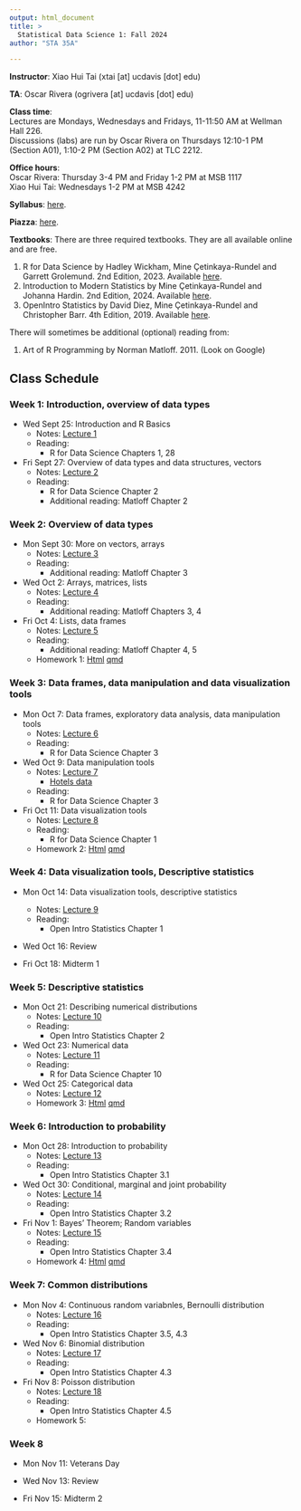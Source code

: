 ```yaml
---
output: html_document
title: >
  Statistical Data Science 1: Fall 2024
author: "STA 35A"

---
```


**Instructor**: Xiao Hui Tai (xtai [at] ucdavis [dot] edu)

**TA**: Oscar Rivera (ogrivera [at] ucdavis [dot] edu)

**Class time**:   
Lectures are Mondays, Wednesdays and Fridays, 11-11:50 AM at Wellman Hall 226.  
Discussions (labs) are run by Oscar Rivera on Thursdays 12:10-1 PM (Section A01), 1:10-2 PM (Section A02) at TLC 2212.

**Office hours**:  
Oscar Rivera: Thursday 3-4 PM and Friday 1-2 PM at MSB 1117  
Xiao Hui Tai: Wednesdays 1-2 PM at MSB 4242

**Syllabus**: [here](https://xhtai.github.io/statdatasci/syllabus_35A_F24.html).

**Piazza**: [here](https://piazza.com/ucdavis/fall2024/sta035aa01a02fq2024/). 

**Textbooks**:
There are three required textbooks. They are all available online and are free. 

1. R for Data Science by Hadley Wickham, Mine Çetinkaya-Rundel and Garrett Grolemund. 2nd Edition, 2023. Available [here](https://r4ds.had.co.nz/).
2. Introduction to Modern Statistics by Mine Çetinkaya-Rundel and Johanna Hardin. 2nd Edition, 2024. Available [here](https://openintro-ims.netlify.app/index.html).
3. OpenIntro Statistics by David Diez, Mine Çetinkaya-Rundel and Christopher Barr. 4th Edition, 2019. Available [here](https://www.openintro.org/book/os/).

There will sometimes be additional (optional) reading from: 

1. Art of R Programming by Norman Matloff. 2011. (Look on Google)

## Class Schedule

### Week 1: Introduction, overview of data types	
- Wed Sept 25: Introduction and R Basics
  - Notes: [Lecture 1](https://xhtai.github.io/statdatasci/lectures/lecture1/lecture1.html)
  - Reading: 
    - R for Data Science Chapters 1, 28

- Fri Sept 27: Overview of data types and data structures, vectors
  - Notes: [Lecture 2](https://xhtai.github.io/statdatasci/lectures/lecture2/lecture2.html)
  - Reading:
    - R for Data Science Chapter 2
    - Additional reading: Matloff Chapter 2

### Week 2: Overview of data types
- Mon Sept 30: More on vectors, arrays
  - Notes: [Lecture 3](https://xhtai.github.io/statdatasci/lectures/lecture3/lecture3.html)
  - Reading:
    - Additional reading: Matloff Chapter 3

- Wed Oct 2: Arrays, matrices, lists
  - Notes: [Lecture 4](https://xhtai.github.io/statdatasci/lectures/lecture4/lecture4.html)
  - Reading:
    - Additional reading: Matloff Chapters 3, 4

- Fri Oct 4: Lists, data frames
  - Notes: [Lecture 5](https://xhtai.github.io/statdatasci/lectures/lecture5/lecture5.html)
  - Reading:
    - Additional reading: Matloff Chapter 4, 5
  - Homework 1: [Html](https://xhtai.github.io/statdatasci/homework/homework1/HW1.html) [qmd](https://xhtai.github.io/statdatasci/homework/homework1/HW1.qmd)

### Week 3: Data frames, data manipulation and data visualization tools
- Mon Oct 7: Data frames, exploratory data analysis, data manipulation tools
  - Notes: [Lecture 6](https://xhtai.github.io/statdatasci/lectures/lecture6/lecture6.html)
  - Reading:
    - R for Data Science Chapter 3

- Wed Oct 9: Data manipulation tools
  - Notes: [Lecture 7](https://xhtai.github.io/statdatasci/lectures/lecture7/lecture7.html)
    - [Hotels data](https://github.com/xhtai/xhtai.github.io/blob/master/statdatasci/lectures/lecture6/data/hotels.csv)
  - Reading:
    - R for Data Science Chapter 3

- Fri Oct 11: Data visualization tools
  - Notes: [Lecture 8](https://xhtai.github.io/statdatasci/lectures/lecture8/lecture8.html)
  - Reading:
    - R for Data Science Chapter 1
  - Homework 2: [Html](https://xhtai.github.io/statdatasci/homework/homework2/HW2.html) [qmd](https://xhtai.github.io/statdatasci/homework/homework2/HW2.qmd)


### Week 4: Data visualization tools, Descriptive statistics
- Mon Oct 14: Data visualization tools, descriptive statistics
  - Notes: [Lecture 9](https://xhtai.github.io/statdatasci/lectures/lecture9/lecture9.html)
  - Reading:
    - Open Intro Statistics Chapter 1

- Wed Oct 16: Review

- Fri Oct 18: Midterm 1

### Week 5: Descriptive statistics
- Mon Oct 21: Describing numerical distributions
  - Notes: [Lecture 10](https://xhtai.github.io/statdatasci/lectures/lecture10/lecture10.html)
  - Reading:
    - Open Intro Statistics Chapter 2

- Wed Oct 23: Numerical data
  - Notes: [Lecture 11](https://xhtai.github.io/statdatasci/lectures/lecture11/lecture11.html)
  - Reading:
    - R for Data Science Chapter 10

- Wed Oct 25: Categorical data
  - Notes: [Lecture 12](https://xhtai.github.io/statdatasci/lectures/lecture12/lecture12.html)
  - Homework 3: [Html](https://xhtai.github.io/statdatasci/homework/homework3/HW3.html) [qmd](https://xhtai.github.io/statdatasci/homework/homework3/HW3.qmd)

### Week 6: Introduction to probability
- Mon Oct 28: Introduction to probability
  - Notes: [Lecture 13](https://xhtai.github.io/statdatasci/lectures/lecture13/lecture13.html)
  - Reading:
    - Open Intro Statistics Chapter 3.1

- Wed Oct 30: Conditional, marginal and joint probability
  - Notes: [Lecture 14](https://xhtai.github.io/statdatasci/lectures/lecture14/lecture14.html)
  - Reading:
    - Open Intro Statistics Chapter 3.2

- Fri Nov 1: Bayes' Theorem; Random variables
  - Notes: [Lecture 15](https://xhtai.github.io/statdatasci/lectures/lecture15/lecture15.html)
  - Reading:
    - Open Intro Statistics Chapter 3.4  
  - Homework 4: [Html](https://xhtai.github.io/statdatasci/homework/homework4/HW4.html) [qmd](https://xhtai.github.io/statdatasci/homework/homework4/HW4.qmd)

### Week 7: Common distributions
- Mon Nov 4: Continuous random variabnles, Bernoulli distribution
  - Notes: [Lecture 16](https://xhtai.github.io/statdatasci/lectures/lecture16/lecture16.html)
  - Reading:
    - Open Intro Statistics Chapter 3.5, 4.3

- Wed Nov 6: Binomial distribution
  - Notes: [Lecture 17](https://xhtai.github.io/statdatasci/lectures/lecture17/lecture17.html)
  - Reading:
    - Open Intro Statistics Chapter 4.3

- Fri Nov 8: Poisson distribution
  - Notes: [Lecture 18](https://xhtai.github.io/statdatasci/lectures/lecture18/lecture18.html)
  - Reading:
    - Open Intro Statistics Chapter 4.5
  - Homework 5: 

### Week 8 
- Mon Nov 11: Veterans Day 

- Wed Nov 13: Review

- Fri Nov 15: Midterm 2

